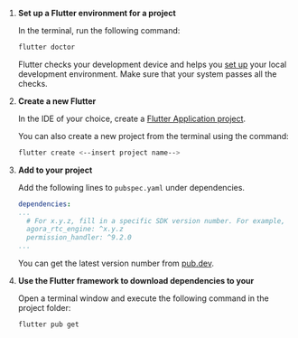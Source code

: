 <PlatformWrapper platform="flutter">

1. **Set up a Flutter environment for a <Vpd k="NAME"/> project**

    In the terminal, run the following command:

    ```bash
    flutter doctor
    ```
    Flutter checks your development device and helps you [set up](https://docs.flutter.dev/get-started/editor) your local development environment. Make sure that your system passes all the checks.

1. **Create a new Flutter <Vpl k="CLIENT" />**

    In the IDE of your choice, create a [Flutter Application project](https://docs.flutter.dev/development/tools/android-studio#creating-a-new-project).

    You can also create a new project from the terminal using the command:

    ```bash
    flutter create <--insert project name-->
    ```

1. **Add <Vpd k="SDK" /> to your project**

    Add the following lines to `pubspec.yaml` under dependencies. 

    ```yaml
    dependencies:
    ...
      # For x.y.z, fill in a specific SDK version number. For example, 6.2.3
      agora_rtc_engine: ^x.y.z
      permission_handler: ^9.2.0
    ...
    ``` 

    You can get the latest <Vpl k="NAME" /> <Vpd k="SDK" /> version number from [pub.dev](https://pub.dev/packages/agora_rtc_engine).

1. **Use the Flutter framework to download dependencies to your <Vpl k="CLIENT" />**

    Open a terminal window and execute the following command in the project folder:

    ```bash
    flutter pub get
    ```

</PlatformWrapper>